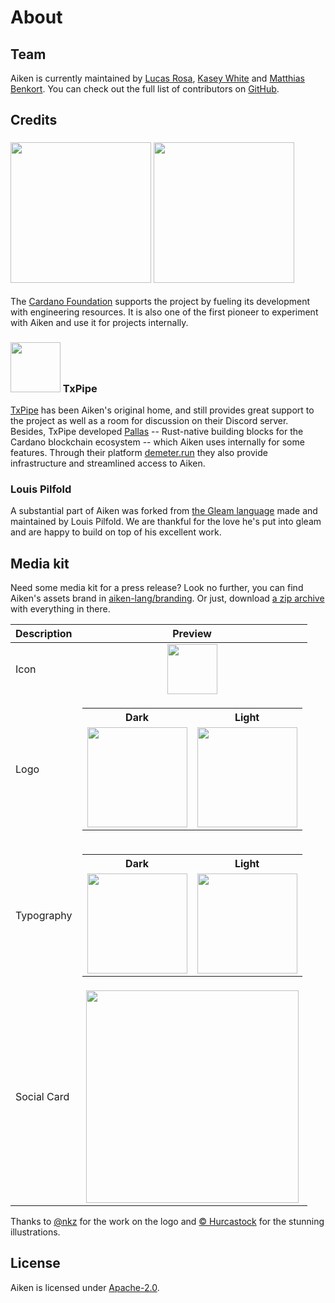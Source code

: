 ---
---

<style>{`
html.dark img.light {
  display: none;
}
html.light img.dark {
  display: none;
}
h3 {
  display: flex;
  align-items: center;
}
h3 > img {
  margin-right: 1rem;
}
`}</style>

# About

## Team

Aiken is currently maintained by [Lucas Rosa](https://github.com/rvcas), [Kasey White](https://github.com/MicroProofs) and [Matthias Benkort](https://github.com/KtorZ). You can check out the full list of contributors on [GitHub](https://github.com/aiken-lang/aiken/graphs/contributors).

## Credits

### <img src="https://raw.githubusercontent.com/aiken-lang/.github/main/.github/CF-Logo-Full-Blue_1500px.png"  width="225" class="light" /> <img src="https://raw.githubusercontent.com/aiken-lang/.github/main/.github/CF-Logo-Full-White_1500px.png" width="225" class="dark" />

The [Cardano Foundation](https://cardanofoundation.org/) supports the project by fueling its development with engineering resources. It is also one of the first pioneer to experiment with Aiken and use it for projects internally.

### <img src="https://txpipe.io/images/logos/txpipe.svg" width="80" /> TxPipe

[TxPipe](https://txpipe.io/) has been Aiken's original home, and still provides great support to the project as well as a room for discussion on their Discord server. Besides, TxPipe developed [Pallas](https://github.com/txpipe/pallas) -- Rust-native building blocks for the Cardano blockchain ecosystem -- which Aiken uses internally for some features. Through their platform [demeter.run](https://demeter.run/) they also provide infrastructure and streamlined access to Aiken.

### Louis Pilfold

A substantial part of Aiken was forked from [the Gleam language](https://gleam.run/) made and maintained by Louis Pilfold. We are thankful for the love he's put into gleam and are happy to build on top of his excellent work.

## Media kit

Need some media kit for a press release? Look no further, you can find Aiken's assets brand in [aiken-lang/branding](https://github.com/aiken-lang/branding). Or just, download [a zip archive](https://github.com/aiken-lang/branding/archive/refs/heads/main.zip) with everything in there.

Description | Preview
---         | :---:
Icon        | <img src="https://raw.githubusercontent.com/aiken-lang/branding/main/assets/icon.png" loading="lazy" width="80" />
Logo        | <table> <tr> <th>Dark</th> <th>Light</th> </tr> <tr> <td><img src="https://raw.githubusercontent.com/aiken-lang/branding/main/assets/logo-dark.png"  loading="lazy" width="160" /></td> <td><img src="https://raw.githubusercontent.com/aiken-lang/branding/main/assets/logo-light.png" loading="lazy" width="160" /></td> </tr> </table>
Typography  | <table> <tr> <th>Dark</th> <th>Light</th> </tr> <tr> <td><img src="https://raw.githubusercontent.com/aiken-lang/branding/main/assets/aiken-typo8k-dark.png" loading="lazy" width="160" /></td> <td><img src="https://raw.githubusercontent.com/aiken-lang/branding/main/assets/aiken-typo8k.png" loading="lazy" width="160" /></td> </tr> </table>
Social Card | <img src="/open-graph.png" loading="lazy" width="340" />

Thanks to [@nkz](https://twitter.com/nkzthecreator) for the work on the logo and [© Hurcastock](https://www.hurcastock.com) for the stunning illustrations.

## License

Aiken is licensed under [Apache-2.0](https://github.com/aiken-lang/aiken/blob/main/LICENSE).
